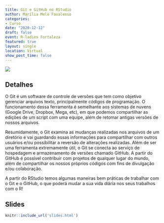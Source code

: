 ```yaml
---
title: Git e GitHub no RStudio
author: Marília Melo Favalesso
categories:
- Curso
date: "2020-12-12"
draft: false
event: R-ladies Fortaleza
featured: true
layout: single
location: Virtual
show_post_time: false
---
```


![](https://secure.meetupstatic.com/photos/event/a/8/a/e/highres_493843182.jpeg)


## Detalhes

O Git é um software de controle de versões que tem como objetivo gerenciar arquivos texto, principalmente códigos de programação. O funcionamento dessa ferramenta é semelhante aos sistemas de nuvens (Google Drive, Dropbox, Mega, etc), em que podemos compartilhar as edições de um script com uma equipe, além de retomar antigas versões de nossos arquivos.

Resumidamente, o Git examina as mudanças realizadas nos arquivos de um diretório e vai guardando essas informações para compartilhar com outros usuários e/ou possibilitar a reversão de alterações realizadas. Além de ser uma ferramenta extremamente útil, o Git se conecta ao serviço de hospedagem e armazenamento de versões chamado GitHub. A partir do GitHub é possível contribuir com projetos de qualquer lugar do mundo, além de compartilhar os nossos próprios códigos com fins de divulgação e/ou colaboração.

A partir do RStudio temos algumas maneiras bem práticas de trabalhar com o Git e o GitHub, o que poderá mudar a sua vida diária nos seus trabalhos com o R!

## Slides

```r
knitr::include_url('slides.html')
```

